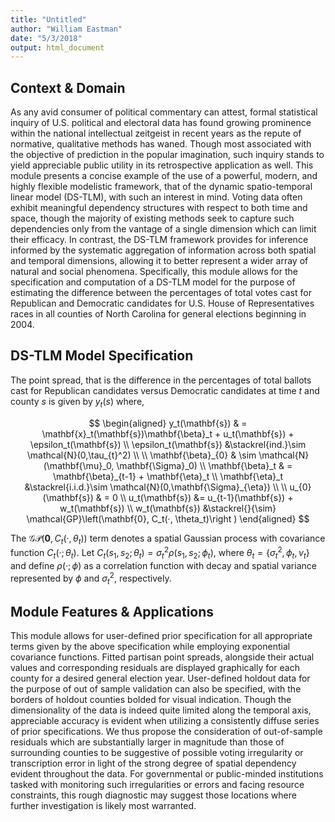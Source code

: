 ```yaml
---
title: "Untitled"
author: "William Eastman"
date: "5/3/2018"
output: html_document
---
```


## Context & Domain

As any avid consumer of political commentary can attest, formal statistical inquiry of U.S. political and electoral data has found growing prominence within the national intellectual zeitgeist in recent years as the repute of normative, qualitative methods has waned. Though most associated with the objective of prediction in the popular imagination, such inquiry stands to yield appreciable public utility in its retrospective application as well. This module presents a concise example of the use of a powerful, modern, and highly flexible modelistic framework, that of the dynamic spatio-temporal linear model (DS-TLM), with such an interest in mind. Voting data often exhibit meaningful dependency structures with respect to both time and space, though the majority of existing methods seek to capture such dependencies only  from the vantage of a single dimension which can limit their efficacy. In contrast, the DS-TLM framework provides for inference informed by the systematic aggregation of information across both spatial and temporal dimensions, allowing it to better represent a wider array of natural and social phenomena. Specifically, this module allows for the specification and computation of a DS-TLM model for the purpose of estimating the difference between the percentages of total votes cast for Republican and Democratic candidates for U.S. House of Representatives races in all counties of North Carolina for general elections beginning in 2004.

## DS-TLM Model Specification

The point spread, that is the difference in the percentages of total ballots cast for Republican candidates versus Democratic candidates at time $t$ and county $s$ is given by $y_t(s)$ where,

$$
\begin{aligned}
y_t(\mathbf{s}) & = \mathbf{x}_t(\mathbf{s})\mathbf{\beta}_t + u_t(\mathbf{s}) + \epsilon_t(\mathbf{s}) \\
\epsilon_t(\mathbf{s}) &\stackrel{ind.}\sim \mathcal{N}(0,\tau_{t}^2) \\
\\
\mathbf{\beta}_{0} & \sim \mathcal{N}(\mathbf{\mu}_0, \mathbf{\Sigma}_0) \\
\mathbf{\beta}_t & = \mathbf{\beta}_{t-1} + \mathbf{\eta}_t \\
\mathbf{\eta}_t &\stackrel{i.i.d.}\sim \mathcal{N}(0,\mathbf{\Sigma}_{\eta}) \\
\\
u_{0}(\mathbf{s}) &  = 0 \\
u_t(\mathbf{s}) &= u_{t-1}(\mathbf{s}) + w_t(\mathbf{s}) \\
w_t(\mathbf{s}) &\stackrel{}{\sim} \mathcal{GP}\left(\mathbf{0}, C_t(·, \theta_t)\right  )
\end{aligned}
$$


The $\mathcal{GP}\left(\mathbf{0}, C_t(·, \theta_t)\right  )$ term denotes a spatial Gaussian process with covariance function $C_t(·; \theta_t)$. Let $C_t(s_1,s_2; \theta_t) = \sigma^2_t\rho(s_1,s_2; \phi_t)$, where $\theta_t = \{\sigma^2_t,\phi_t,\nu_t \}$ and define $\rho(·;\phi)$ as a correlation function with decay and spatial variance represented by $\phi$ and $\sigma^2_t$, respectively.

## Module Features & Applications

This module allows for user-defined prior specification for all appropriate terms given by the above specification while employing exponential covariance functions. Fitted partisan point spreads, alongside their actual values and corresponding residuals are displayed graphically for each county for a desired general election year. User-defined holdout data for the purpose of out of sample validation can also be specified, with the borders of holdout counties bolded for visual indication. Though the dimensionality of the data is indeed quite limited along the temporal axis, appreciable accuracy is evident when utilizing a consistently diffuse series of prior specifications. We thus propose the consideration of out-of-sample residuals which are substantially larger in magnitude than those of surrounding counties to be suggestive of possible voting irregularity or transcription error in light of the strong degree of spatial dependency evident throughout the data. For governmental or public-minded institutions tasked with monitoring such irregularities or errors and facing resource constraints, this rough diagnostic may suggest those locations where further investigation is likely most warranted.










